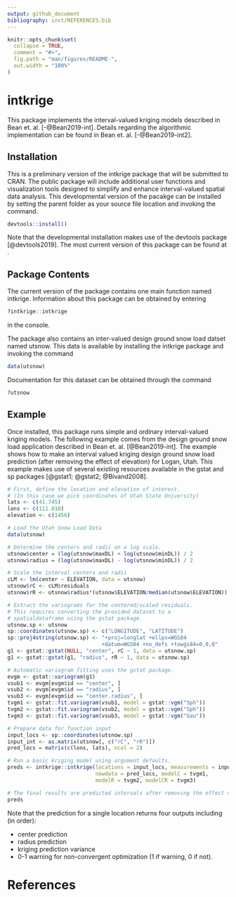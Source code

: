 ```yaml
---
output: github_document
bibliography: inst/REFERENCES.bib
---
```


<!-- README.md is generated from README.Rmd. Please edit that file -->

```r
knitr::opts_chunk$set(
  collapse = TRUE,
  comment = "#>",
  fig.path = "man/figures/README-",
  out.width = "100%"
)
```
# intkrige

This package implements the interval-valued kriging models described in Bean et. al. [-@Bean2019-int]. Details regarding the algorithmic implementation can be found in Bean et. al. [-@Bean2019-int2].

## Installation

This is a preliminary version of the intkrige package that will be submitted to CRAN. The public package will include additional user functions and visualization tools designed to simplify and enhance interval-valued spatial data analysis. This developmental version of the pacakge can be installed by setting the parent folder as your source file location and invoking the command.  

``` r
devtools::install()
```

Note that the developmental installation makes use of the devtools package [@devtools2019]. The most current version of this package can be found at \url{https://github.com/r-lib/devtools}. 


## Package Contents

The current version of the package contains one main function named intkrige. Information about this package can be obtained by entering
```r
?intkrige::intkrige
```
in the console. 

The package also contains an inter-valued design ground snow load datset named utsnow. This data is available by installing the intkrige package and invoking the command

```r
data(utsnow)
```

Documentation for this dataset can be obtained through the command 

```r
?utsnow
```

## Example

Once installed, this package runs simple and ordinary interval-valued kriging models. The following example comes from the design ground snow load application described in Bean et. al. [@Bean2019-int]. The example shows how to make an interval valued kriging design ground snow load prediction (after removing the effect of elevation) for Logan, Utah. This example makes use of several existing resources available in the gstat and sp packages [@gstat1; @gstat2; @Bivand2008]. 

```r
# First, define the location and elevation of interest. 
# (In this case we pick coordinates of Utah State University)
lats <- c(41.745)
lons <- c(111.810)
elevation <- c(1456)

# Load the Utah Snow Load Data
data(utsnow)

# Determine the centers and radii on a log scale.
utsnow$center = (log(utsnow$maxDL) + log(utsnow$minDL)) / 2
utsnow$radius = (log(utsnow$maxDL) - log(utsnow$minDL)) / 2

# Scale the interval centers and radii
cLM <- lm(center ~ ELEVATION, data = utsnow)
utsnow$rC <- cLM$residuals
utsnow$rR <- utsnow$radius*(utsnow$ELEVATION/median(utsnow$ELEVATION))

# Extract the variograms for the centered/scaled residuals. 
# This requires converting the provided dataset to a 
# spatialdataframe using the gstat package. 
utsnow.sp <- utsnow
sp::coordinates(utsnow.sp) <- c("LONGITUDE", "LATITUDE")
sp::proj4string(utsnow.sp) <- "+proj=longlat +ellps=WGS84
                              +datum=WGS84 +no_defs +towgs84=0,0,0"
g1 <- gstat::gstat(NULL, "center", rC ~ 1, data = utsnow.sp)
g1 <- gstat::gstat(g1, "radius", rR ~ 1, data = utsnow.sp)

# Automatic variogram fitting uses the gstat package. 
evgm <- gstat::variogram(g1)
vsub1 <- evgm[evgm$id == "center", ]
vsub2 <- evgm[evgm$id == "radius", ]
vsub3 <- evgm[evgm$id == "center.radius", ]
tvgm1 <- gstat::fit.variogram(vsub1, model = gstat::vgm("Sph"))
tvgm2 <- gstat::fit.variogram(vsub2, model = gstat::vgm("Sph"))
tvgm3 <- gstat::fit.variogram(vsub3, model = gstat::vgm("Gau"))

# Prepare data for function input
input_locs <- sp::coordinates(utsnow.sp)
input_int <- as.matrix(utsnow[, c("rC", "rR")])
pred_locs = matrix(c(lons, lats), ncol = 2)

# Run a basic kriging model using argument defaults. 
preds <- intkrige::intkrige(locations = input_locs, measurements = input_int, 
                            newdata = pred_locs, modelC = tvgm1, 
                            modelR = tvgm2, modelCR = tvgm3)

# The final results are predicted intervals after removing the effect of elevation.  
preds
```

Note that the prediction for a single location returns four outputs including (in order): 

- center prediction
- radius prediction
- kriging prediction variance
- 0-1 warning for non-convergent optimization (1 if warning, 0 if not). 

# References



